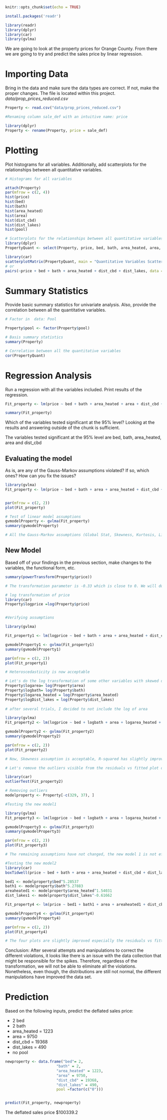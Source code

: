
```r
knitr::opts_chunk$set(echo = TRUE)
```

```r
install.packages('readr')

library(readr)
library(dplyr)
library(car)
library(gvlma)
```

We are going to look at the property prices for Orange County. From there we are going to try and predict the sales price by linear regression.

# Importing Data 

Bring in the data and make sure the data types are correct. If not, make the proper changes. The file is located within this project. *data/prop_prices_reduced.csv*

```r

Property <- read.csv("data/prop_prices_reduced.csv")

#Renaming column sale_def with an intuitive name: price

library(dplyr)
Property <- rename(Property, price = sale_def)

```


# Plotting

Plot histograms for all variables. Additionally, add scatterplots for the relationships between all quantitative variables.

```r
# Histograms for all variables

attach(Property)
par(mfrow = c(2, 4))
hist(price)
hist(bed)
hist(bath)
hist(area_heated)
hist(area)
hist(dist_cbd)
hist(dist_lakes)
hist(pool)

# Scatterplots for the relationships between all quantitative variables
library(dplyr)
PropertyQuant <- select(Property, price, bed, bath, area_heated, area, dist_cbd, dist_lakes)

library(car)
scatterplotMatrix(PropertyQuant, main = "Quantitative Variables Scatterplots")
# or
pairs(~price + bed + bath + area_heated + dist_cbd + dist_lakes, data = Property, main = "Quantitative Variables Scatterplots")
```

# Summary Statistics

Provide basic summary statistics for univariate analysis. Also, provide the correlation between all the quantitative variables.

```r
# Factor in  data: Pool

Property$pool <- factor(Property$pool)

# Basis summary statistics
summary(Property)

# Correlation between all the quantitative variables
cor(PropertyQuant)
```

# Regression Analysis

Run a regression with all the variables included. Print results of the regression.

```r
Fit_property <- lm(price ~ bed + bath + area_heated + area + dist_cbd + dist_lakes + pool, data = Property)

summary(Fit_property)

```

Which of the variables tested significant at the 95% level? Looking at the results and answering outside of the chunk is sufficient.

The variables tested significant at the 95% level are bed, bath, area_heated, area and dist_cbd 

## Evaluating the model

As is, are any of the Gauss-Markov assumptions violated? If so, which ones? How can you fix the issues?

```r

library(gvlma)
Fit_property <- lm(price ~ bed + bath + area + area_heated + dist_cbd + dist_lakes + pool, data = Property)


par(mfrow = c(2, 2))
plot(Fit_property)

# Test of linear model assumptions
gvmodelProperty <- gvlma(Fit_property)
summary(gvmodelProperty)

# All the Gauss-Markov assumptions (Global Stat, Skewness, Kurtosis, Link Function, Heteroscedasticity) are violated. To fix the issues, we will use the Box-Cox transformation or log() transformation to the dependent variable(price) and some of the independent variables to remove Heteroscedasticity. We will also remove some outlier to improve Skewness and Kurtosis. By doing all these manipulations, we hope that all the assumptions will be corrected.

```

## New Model

Based off of your findings in the previous section, make changes to the variables, the functional form, etc.

```r
summary(powerTransform(Property$price))

# The transformation parameter is -0.33 which is close to 0. We will do a log transformation of the price
```

```r
# log transformation of price
library(car)
Property$logprice =log(Property$price)


#Verifying assumptions

library(gvlma)

Fit_property1 <- lm(logprice ~ bed + bath + area + area_heated + dist_cbd + dist_lakes + pool, data = Property)

gvmodelProperty1 <- gvlma(Fit_property1)
summary(gvmodelProperty1)

par(mfrow = c(2, 2))
plot(Fit_property1)

# Heteroscedasticity is now acceptable
```


```r
# Let's do the log transformation of some other variables with skewed distributions to improve them
Property$logarea= log(Property$area)
Property$logbath= log(Property$bath)
Property$logarea_heated = log(Property$area_heated)
Property$logDist_lakes = log(Property$dist_lakes)
 
# after several trials, I decided to not include the log of area

library(gvlma)
Fit_property2 <- lm(logprice ~ bed + logbath + area + logarea_heated + dist_cbd + logDist_lakes + pool, data = Property)

gvmodelProperty2 <- gvlma(Fit_property2)
summary(gvmodelProperty2)

par(mfrow = c(2, 2))
plot(Fit_property2)

# Now, Skewness assumption is acceptable, R-squared has slightly improved and all the level of significance are the same 
```


```r
# Let's remove the outliers visible from the residuals vs fitted plot of Fit_property2 which are the same ones found by the outlier test. This will reduce the disproportionate effect outliers can have on the data and hopefully correct the remaining assumptions

library(car)
outlierTest(Fit_property2)

# Removing outliers
modelproperty <- Property[-c(329, 37), ]
```


```r
#Testing the new model1

library(gvlma)
Fit_property3 <- lm(logprice ~ bed + logbath + area + logarea_heated + dist_cbd + logDist_lakes + pool, data = modelproperty)

gvmodelProperty3 <- gvlma(Fit_property3)
summary(gvmodelProperty3)

par(mfrow = c(2, 2))
plot(Fit_property3)

# The remaining assumptions have not changed, the new model 1 is not effective
```


```r
#Testing the new model2
library(car)
boxTidwell(price ~ bed + bath + area + area_heated + dist_cbd + dist_lakes, data = modelproperty)
```


```r
bed1 <- modelproperty$bed^5.28537
bath1 <- modelproperty$bath^5.27883
areaheated1 <- modelproperty$area_heated^1.54031
dist_lakes1 <- modelproperty$dist_lakes^-0.61662

Fit_property4 <- lm(price ~ bed1 + bath1 + area + areaheated1 + dist_cbd + dist_lakes1 + pool, data = modelproperty)

gvmodelProperty4 <- gvlma(Fit_property4)
summary(gvmodelProperty4)

par(mfrow = c(2, 2))
plot(Fit_property4)

# The four plots are slightly improved especially the residuals vs fitted plot where we can see a more linear function. However, none of the assumptions has changed. The new model 2 is not effective
```


Conclusion: After several attempts and manipulations to correct the different violations, it looks like there is an issue with the data collection  that might be responsible for the spikes. Therefore, regardless of the transformation, we will not be able to eliminate all the violations. Nonetheless, even though, the distributions are still not normal, the different manipulations have improved the data set.


# Prediction

Based on the following inputs, predict the deflated sales price:

- 2 bed
- 2 bath
- area_heated = 1223
- area = 9750
- dist_cbd = 19368
- dist_lakes = 490
- no pool

```r
newproperty <- data.frame("bed"= 2,
                       "bath" = 2,
                       "area_heated" = 1223,
                       "area" = 9750,
                       "dist_cbd" = 19368, 
                       "dist_lakes" = 490,
                       pool =factor(c("0")))


predict(Fit_property, newproperty)
```

The deflated sales price $100339.2

